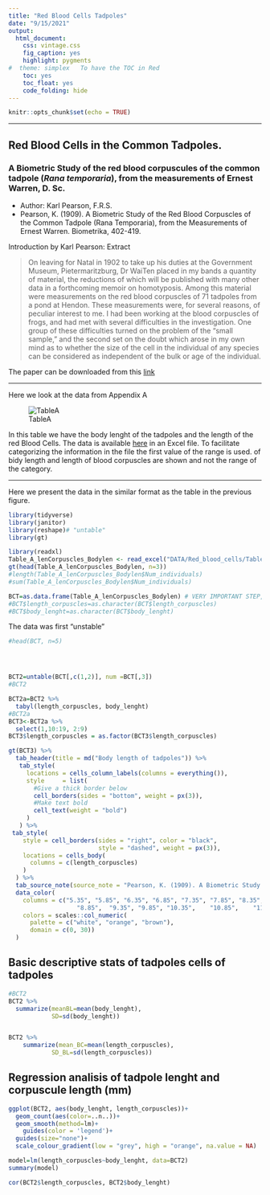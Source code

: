 ```yaml
---
title: "Red Blood Cells Tadpoles"
date: "9/15/2021"
output:
  html_document:
    css: vintage.css
    fig_caption: yes
    highlight: pygments
#  theme: simplex   To have the TOC in Red
    toc: yes
    toc_float: yes
    code_folding: hide
---
```


```r
knitr::opts_chunk$set(echo = TRUE)
```

***

## Red Blood Cells in the Common Tadpoles.

### A Biometric Study of the red blood corpuscules of the common tadpole (*Rana temporaria*), from the measurements of Ernest Warren, D. Sc. 

 - Author: Karl Pearson, F.R.S.
 - Pearson, K. (1909). A Biometric Study of the Red Blood Corpuscles of the Common Tadpole (Rana Temporaria), from the Measurements of Ernest Warren. Biometrika, 402-419.
 

Introduction by Karl Pearson: Extract

  > On leaving for Natal in 1902 to take up his duties at the Government Museum, Pietermaritzburg, Dr WaiTen placed in my bands a quantity of material,
the reductions of which will be published with many other data in a forthcoming memoir on homotyposis. Among this material were measurements on the red blood corpuscles of 71 tadpoles from a pond at Hendon. These measurements were, for several reasons, of peculiar interest to me. I had been working at the blood corpuscles of frogs, and had met with several difficulties in the investigation. One group of these difficulties turned on the problem of the "small sample," and the second set on the doubt which arose in my own mind as to whether the size of the cell in the individual of any species can be considered as independent of the bulk or age of the individual.

The paper can be downloaded from this [link](Data/Red_blood_cells/RED_BLOOD_CORPUSCLES_RANA_1909.pdf)

***

Here we look at the data from Appendix A  

![TableA](Graficos/Table_A_Blood_Cells_Tadpoles.jpg)

In this table we have the body lenght of the tadpoles and the length of the red Blood Cells. The data is available  [here](DATA/Red_blood_cells/Table_A_lenCorpuscles_Bodylen.xlsx) in an Excel file. To facilitate categorizing the information in the file the first value of the range is used. of bidy length and length of blood corpuscles are shown and not the range of the category. 

***

Here we present the data in the similar format as the table in the previous figure.


```r
library(tidyverse)
library(janitor)
library(reshape)# "untable"
library(gt)
```


```r
library(readxl)
Table_A_lenCorpuscles_Bodylen <- read_excel("DATA/Red_blood_cells/Table_A_lenCorpuscles_Bodylen.xlsx")
gt(head(Table_A_lenCorpuscles_Bodylen, n=3))
#length(Table_A_lenCorpuscles_Bodylen$Num_individuals)
#sum(Table_A_lenCorpuscles_Bodylen$Num_individuals)

BCT=as.data.frame(Table_A_lenCorpuscles_Bodylen) # VERY IMPORTANT STEP, convert to a data frame
#BCT$length_corpuscles=as.character(BCT$length_corpuscles)
#BCT$body_lenght=as.character(BCT$body_lenght)
```
The data was first "unstable" 
 

```r

#head(BCT, n=5)




BCT2=untable(BCT[,c(1,2)], num =BCT[,3])
#BCT2

```



```r
BCT2a=BCT2 %>% 
  tabyl(length_corpuscles, body_lenght)
#BCT2a
BCT3<-BCT2a %>% 
  select(1,10:19, 2:9)
BCT3$length_corpuscles = as.factor(BCT3$length_corpuscles)

gt(BCT3) %>% 
  tab_header(title = md("Body length of tadpoles")) %>% 
   tab_style(
     locations = cells_column_labels(columns = everything()),
     style     = list(
       #Give a thick border below
       cell_borders(sides = "bottom", weight = px(3)),
       #Make text bold
       cell_text(weight = "bold")
     )
   ) %>% 
 tab_style(
    style = cell_borders(sides = "right", color = "black", 
                         style = "dashed", weight = px(3)),
    locations = cells_body(
      columns = c(length_corpuscles)
    )
  ) %>% 
  tab_source_note(source_note = "Pearson, K. (1909). A Biometric Study of the Red Blood Corpuscles of the Common Tadpole (Rana Temporaria), from the Measurements of Ernest Warren. Biometrika, 402-419.") %>% 
  data_color(
    columns = c("5.35", "5.85", "6.35",	"6.85",	"7.35",	"7.85",	"8.35",
                   "8.85",	"9.35",	"9.85",	"10.35",	"10.85",	"11.35",	"11.85",	"12.35",	"13.35",	"13.84",	"13.85"),
    colors = scales::col_numeric(
      palette = c("white", "orange", "brown"),
      domain = c(0, 30))
  )
```




## Basic descriptive stats of tadpoles cells of tadpoles

```r
#BCT2
BCT2 %>% 
  summarize(meanBL=mean(body_lenght),
            SD=sd(body_lenght))


BCT2 %>% 
    summarize(mean_BC=mean(length_corpuscles),
            SD_BL=sd(length_corpuscles))
```



## Regression analisis of tadpole lenght and corpuscule length (mm)


```r
ggplot(BCT2, aes(body_lenght, length_corpuscles))+
  geom_count(aes(color=..n..))+
  geom_smooth(method=lm)+
    guides(color = 'legend')+
  guides(size="none")+
  scale_colour_gradient(low = "grey", high = "orange", na.value = NA)
```


```r
model=lm(length_corpuscles~body_lenght, data=BCT2)
summary(model)

cor(BCT2$length_corpuscles, BCT2$body_lenght)
```

